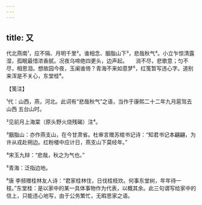 ```yaml
---
---
---
```

title: 又
---







代北燕南¹，应不隔、月明千里²。谁相念、胭脂山下³，悲哉秋气⁴。小立乍惊清露湿，孤眠最惜浓香腻。况夜乌啼绝四更头，边声起。　　消不尽，悲歌意；匀不尽，相思泪。想故园今夜，玉阑谁倚？青海不来如意梦⁵，红笺暂写违心字。道别来浑是不关心，东堂桂⁶。





【笺注】


¹代：山西，燕，河北。此词有“悲哉秋气”之语，当作于康熙二十二年九月扈驾去山西 五台山时。

²见前月上海棠（原头野火烧残碣）注⁴。

³胭脂山：亦作燕支山，在今甘肃省。杜审言赠苏绾书记诗：“知君书记本翩翩，为许从戎赴朔边。红粉楼中应计日，燕支山下莫经年。”

⁴宋玉九辩：“悲哉，秋之为气也。”

⁵青海：泛指边地。

⁶唐 李频赠桂林友人诗：“君家桂林住，日伐桂枝炊。何事东堂树，年年待一枝。”东堂桂：是以家中的某一具体事物作为代表，以概其余。此三句谓写给家中的信上，只能违心地写，由于公务繁忙，无暇思家之语。